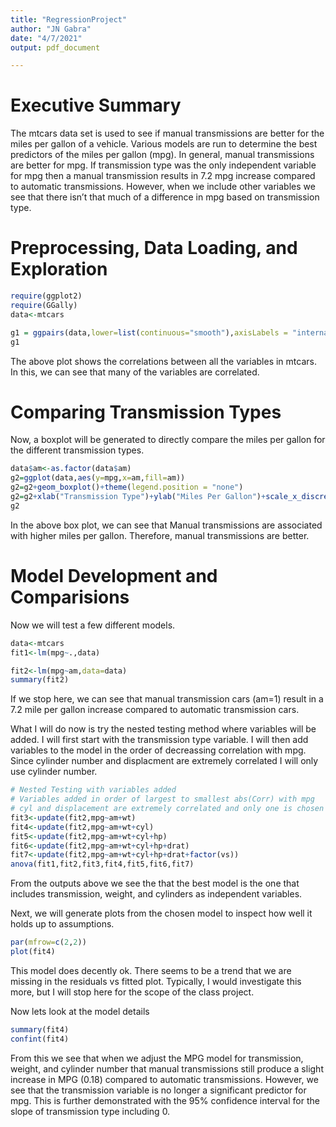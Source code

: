 ```yaml
---
title: "RegressionProject"
author: "JN Gabra"
date: "4/7/2021"
output: pdf_document

---
```


# Executive Summary
The mtcars data set is used to see if manual transmissions are better for the miles per gallon of a vehicle. Various models are run to determine the best predictors of the miles per gallon (mpg). In general, manual transmissions are better for mpg. If transmission type was the only independent variable for mpg then a manual transmission results in 7.2 mpg increase compared to automatic transmissions. However, when we include other variables we see that there isn't that much of a difference in mpg based on transmission type.

# Preprocessing, Data Loading, and Exploration
```r
require(ggplot2)
require(GGally)
data<-mtcars
```
```r
g1 = ggpairs(data,lower=list(continuous="smooth"),axisLabels = "internal")+theme(axis.line=element_blank(),axis.text=element_blank(),axis.ticks=element_blank())
g1
```
The above plot shows the correlations between all the variables in mtcars. In this, we can see that many of the variables are correlated.

# Comparing Transmission Types  
Now, a boxplot will be generated to directly compare the miles per gallon for the different transmission types.
```r
data$am<-as.factor(data$am)
g2=ggplot(data,aes(y=mpg,x=am,fill=am))
g2=g2+geom_boxplot()+theme(legend.position = "none")
g2=g2+xlab("Transmission Type")+ylab("Miles Per Gallon")+scale_x_discrete(name ="Transmission Type", labels=c("Automatic","Manual"))
g2
```
In the above box plot, we can see that Manual transmissions are associated with higher miles per gallon. Therefore, manual transmissions are better.

# Model Development and Comparisions  
Now we will test a few different models.
```r
data<-mtcars
fit1<-lm(mpg~.,data)

fit2<-lm(mpg~am,data=data)
summary(fit2)
```
If we stop here, we can see that manual transmission cars (am=1) result in a 7.2 mile per gallon increase compared to automatic transmission cars.

What I will do now is try the nested testing method where variables will be added. I will first start with the transmission type variable. I will then add variables to the model in the order of decreassing correlation with mpg. Since cylinder number and displacment are extremely correlated I will only use cylinder number.  
```r
# Nested Testing with variables added
# Variables added in order of largest to smallest abs(Corr) with mpg
# cyl and displacement are extremely correlated and only one is chosen
fit3<-update(fit2,mpg~am+wt)
fit4<-update(fit2,mpg~am+wt+cyl)
fit5<-update(fit2,mpg~am+wt+cyl+hp)
fit6<-update(fit2,mpg~am+wt+cyl+hp+drat)
fit7<-update(fit2,mpg~am+wt+cyl+hp+drat+factor(vs))
anova(fit1,fit2,fit3,fit4,fit5,fit6,fit7)
```
From the outputs above we see the that the best model is the one that includes transmission, weight, and cylinders as independent variables.  

Next, we will generate plots from the chosen model to inspect how well it holds up to assumptions.
```r
par(mfrow=c(2,2))
plot(fit4)
```
This model does decently ok. There seems to be a trend that we are missing in the residuals vs fitted plot. Typically, I would investigate this more, but I will stop here for the scope of the class project.  

Now lets look at the model details
```r
summary(fit4)
confint(fit4)
```
From this we see that when we adjust the MPG model for transmission, weight, and cylinder number that manual transmissions still produce a slight increase in MPG (0.18) compared to automatic transmissions. However, we see that the transmission variable is no longer a significant predictor for mpg. This is further demonstrated with the 95% confidence interval for the slope of transmission type including 0.
